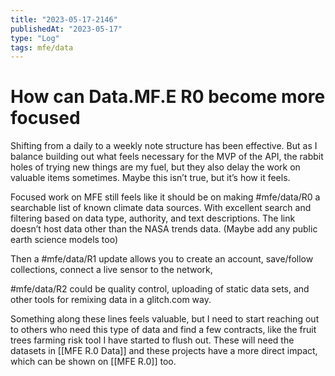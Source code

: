 ```yaml
---
title: "2023-05-17-2146"
publishedAt: "2023-05-17"
type: "Log"
tags: mfe/data
---
```


# How can Data.MF.E R0 become more focused

Shifting from a daily to a weekly note structure has been effective. But as I balance building out what feels necessary for the MVP of the API, the rabbit holes of trying new things are my fuel, but they also delay the work on valuable items sometimes. Maybe this isn’t true, but it’s how it feels.

Focused work on MFE still feels like it should be on making #mfe/data/R0 a searchable list of known climate data sources. With excellent search and filtering based on data type, authority, and text descriptions. The link doesn’t host data other than the NASA trends data. (Maybe add any public earth science models too)

Then a #mfe/data/R1 update allows you to create an account, save/follow collections, connect a live sensor to the network,

#mfe/data/R2 could be quality control, uploading of static data sets, and other tools for remixing data in a glitch.com way.

Something along these lines feels valuable, but I need to start reaching out to others who need this type of data and find a few contracts, like the fruit trees farming risk tool I have started to flush out. These will need the datasets in [[MFE R.0 Data]] and these projects have a more direct impact, which can be shown on [[MFE R.0]] too.
